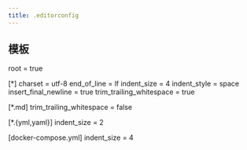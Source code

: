 ```yaml
---
title: .editorconfig
---
```


## 模板

root = true

[*]
charset = utf-8
end_of_line = lf
indent_size = 4
indent_style = space
insert_final_newline = true
trim_trailing_whitespace = true

[*.md]
trim_trailing_whitespace = false

[*.{yml,yaml}]
indent_size = 2

[docker-compose.yml]
indent_size = 4

```

```
